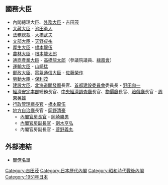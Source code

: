 {{unreferenced|time=2018-09-01T00:25:34+00:00}}
{{日本内閣記事
|內閣名 = 第三次吉田第二次改造内閣
|假名 = だいさんじよしだだいにじかいぞうないかく
|羅馬字 = Daisanji Yoshida Dainiji Kaizō Naikaku
|代數 = 49
|首相名 = 吉田茂
|前職 = 日本[[眾議院_(日本)|眾議院議員]]、[[自由黨_(日本1950年)|自由黨]]總裁
|成立年 = 1951年
|成立月日 = 7月4日
|總辭年 = 1951年
|總辭月日 = 12月26日
|執政黨 = [[自由黨_(日本1950年)|自由黨]]
|成員名單 = http://www.kantei.go.jp/jp/rekidai/kakuryo/49-2.html
|職務 = [[眾議院_(日本)|眾議院議員]]、[[自由黨_(日本1950年)|自由黨]]總裁
|圖像= [[File:Shigeru_Yoshida_Cabinet_19510704.jpg|240px]]
}}

== 國務大臣 ==
* 內閣總理大臣、[[外務大臣_(日本)|外務大臣]] - 吉田茂
* [[大藏大臣|大藏大臣]] - [[池田勇人|池田勇人]]
* [[法務總裁|法務總裁]] - [[大橋武夫_(政治家)|大橋武夫]]
* [[文部大臣|文部大臣]] - [[天野貞祐|天野貞祐]]
* [[厚生大臣|厚生大臣]] - [[橋本龍伍|橋本龍伍]]
* [[農林大臣|農林大臣]] - [[根本龍太郎|根本龍太郎]]
* [[通商產業大臣|通商產業大臣]] - [[高橋龍太郎|高橋龍太郎]]（參議院議員、[[綠風會|綠風會]]）
* [[運輸大臣|運輸大臣]] - [[山崎猛_(政治家)|山崎猛]]
* [[郵政大臣|郵政大臣]]、[[電氣通信大臣|電氣通信大臣]] - [[佐藤榮作|佐藤榮作]]
* [[勞動大臣|勞動大臣]] - [[保利茂|保利茂]]
* [[建設大臣|建設大臣]]、[[北海道開發廳|北海道開發廳]]長官、[[首都建設委員會|首都建設委員會]]委員長 - [[野田卯一|野田卯一]]
* [[經濟安定本部|經濟安定本部]]總務長官、[[中央經濟調査廳|中央經濟調査廳]]長官、[[物價廳|物價廳]]長官、[[賠償廳|賠償廳]]長官 - [[周東英雄|周東英雄]]
* [[行政管理廳長官|行政管理廳長官]] - [[橋本龍伍|橋本龍伍]]
* [[地方自治廳|地方自治廳]]長官 - [[岡野清豪|岡野清豪]]
** [[內閣官房長官|內閣官房長官]] - [[岡崎勝男|岡崎勝男]]
** [[內閣官房副長官|內閣官房副長官]] - [[劍木亨弘|劍木亨弘]]
** 內閣官房副長官 - [[菅野義丸|菅野義丸]]

== 外部連結 ==
*[http://www.kantei.go.jp/jp/rekidai/kakuryo/49-2.html 閣僚名單] {{Wayback|url=http://www.kantei.go.jp/jp/rekidai/kakuryo/49-2.html |date=20141122212748 }}

{{日本歷代內閣|[[第三次吉田內閣_(第一次改造)|第三次吉田第一次改造內閣]]|第三次吉田第二次改造內閣|1951年7月4日 - 1951年12月26日|[[第三次吉田內閣_(第三次改造)|第三次吉田第三次改造內閣]]}}

{{DEFAULTSORT:Yoshida Shigeru 3 改 2}}
[[Category:吉田茂|Category:吉田茂]]
[[Category:日本歷代內閣|Category:日本歷代內閣]]
[[Category:昭和時代戰後內閣|Category:昭和時代戰後內閣]]
[[Category:1951年日本|Category:1951年日本]]